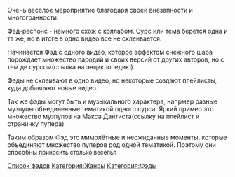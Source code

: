 Очень весёлое мероприятие благодаря своей внезапности и многогранности.

Фэд-респонс - немного схож с коллабом. Сурс или тема берётся одна и та же, но в итоге в одно видео все не склеивается.

Начинается Фэд с одного видео, которое эффектом снежного шара порождает множество пародий и своих версий от других авторов, но с тем де сурсом(ссылка на энциклопедию). 

Фэды не склеивают в одно видео, но некоторые создают плейлисты, куда добавляют новые видео.

Так же фэды могут быть и музыкального характера, напрмер разные музпупы объединенные тематикой одного сурса. Яркий пример это множество музпупов на Макса Дантиста(ссылку на плейлист и страничку пупера)

Таким образом Фэд это мимолётные и неожиданные моменты, которые объединяют множество пуперов род одной тематикой. Поэтому они способны <span style="font-size:13px;">приносить столько веселья</span>

[http://ru.ruspoop.wikia.com/wiki/%D0%9A%D0%B0%D1%82%D0%B5%D0%B3%D0%BE%D1%80%D0%B8%D1%8F:%D0%A4%D1%8D%D0%B4%D1%8B Список фэдов]
[[Категория:Жанры]]
[[Категория:Фэды]]